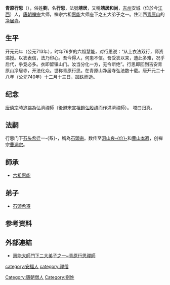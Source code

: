 {{中国禅宗}}
'''青原行思'''（{{bd|671年||740年|catIdx=Q,青}}），俗姓'''劉'''，名'''行思'''，法號'''靖居'''，又稱'''靖居和尚'''，[[吉州|吉州]]安城（位於今[[江西|江西]]）人，[[唐朝|唐朝]][[禅宗|禅宗]]大师，禅宗六祖[[惠能|惠能]]大师座下之五大弟子之一。住江西[[青原山|青原山]]的[[净居寺|净居寺]]。

== 生平 ==
开元元年（公元713年），时年76岁的六祖慧能，对行思说：“从上衣法双行，师资递授。以衣表信，法乃印心。吾今得人，何患不信。吾受衣以来，遭此多难，况乎后代，争竞必多。衣即留镇山门。汝当分化一方，无令断绝”。行思即回到吉安青原山净居寺，开法化众。世称青原行思。在青原山净居寺弘法数十载。唐开元二十八年（公元740年）十二月十三日，跏趺而逝。 

== 纪念 ==
[[唐僖宗|唐僖宗]]時追謚為弘濟禪師（後避宋宣祖[[趙弘殷|趙弘殷]]諱而作洪濟禪師）。 塔曰归真。

== 法嗣 ==
行思门下[[石头希迁|石头希迁]]一-{系}-，稱為[[石頭宗|石頭宗]]。数传至[[洞山良价|洞山良-{价}-]]和[[曹山本寂|曹山本寂]]，创禅宗[[曹洞宗|曹洞宗]]。
==師承==
*[[六祖惠能|六祖惠能]]
==弟子==
*[[石頭希遷|石頭希遷]]
== 参考资料 ==
{{reflist}}

{{wikisource|佛學大辭典/行思}}
{{惠能五大弟子}}
{{禅宗}}
==外部連結==
*[http://www.budaedu.org/doctrin/t20.php 惠能大師門下二大弟子之一~青原行思禪師] {{Wayback|url=http://www.budaedu.org/doctrin/t20.php |date=20211118122128 }}

{{Authority control}}
{{DEFAULTSORT:Xing}}
[[category:安福人|category:安福人]]
[[Category:唐朝僧人|Category:唐朝僧人]]
[[category:禪僧|category:禪僧]]
[[Category:劉姓|Category:劉姓]]